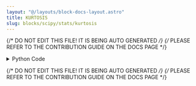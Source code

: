 ```yaml
---
layout: "@/layouts/block-docs-layout.astro"
title: KURTOSIS
slug: blocks/scipy/stats/kurtosis
---
```


{/* DO NOT EDIT THIS FILE! IT IS BEING AUTO GENERATED */}
{/* PLEASE REFER TO THE CONTRIBUTION GUIDE ON THE DOCS PAGE */}


<PythonDocsDisplay docstring={docstring} />
<details>
<summary>Python Code</summary>

```python
from flojoy import OrderedPair, flojoy, Matrix, Scalar
import numpy as np
from collections import namedtuple
from typing import Literal

import scipy.stats


@flojoy
def KURTOSIS(
    default: OrderedPair | Matrix,
    axis: int = 0,
    fisher: bool = True,
    bias: bool = True,
    nan_policy: str = "propagate",
    keepdims: bool = False,
) -> OrderedPair | Matrix | Scalar:
    """The KURTOSIS node is based on a numpy or scipy function.

    The description of that function is as follows:

        Compute the kurtosis (Fisher or Pearson) of a dataset.

        Kurtosis is the fourth central moment divided by the square of the variance.
        If Fisher's definition is used, then 3.0 is subtracted from the result to give 0.0 for a normal distribution.

        If bias is False then the kurtosis is calculated using k statistics to eliminate bias coming from biased moment estimators

        Use `kurtosistest` to see if result is close enough to normal.

    Parameters
    ----------
    a : array
        Data for which the kurtosis is calculated.
    axis : int or None, default: 0
        If an int, the axis of the input along which to compute the statistic.
        The statistic of each axis-slice (e.g. row) of the input will appear in a
        corresponding element of the output.
        If None, the input will be raveled before computing the statistic.
    fisher : bool, optional
        If True, Fisher's definition is used (normal ==> 0.0).
        If False, Pearson's definition is used (normal ==> 3.0).
    bias : bool, optional
        If False, then the calculations are corrected for statistical bias.
    nan_policy : {'propagate', 'omit', 'raise'}
        Defines how to handle input NaNs.
        - propagate : if a NaN is present in the axis slice (e.g. row) along
        which the  statistic is computed, the corresponding entry of the output will be NaN.
        - omit : NaNs will be omitted when performing the calculation.
        If insufficient data remains in the axis slice along which the
        statistic is computed, the corresponding entry of the output will be NaN.
        - raise : if a NaN is present, a ValueError will be raised.
    keepdims : bool, default: False
        If this is set to True, the axes which are reduced are left
        in the result as dimensions with size one. With this option,
        the result will broadcast correctly against the input array.

    Returns
    -------
    DataContainer
        type 'ordered pair', 'scalar', or 'matrix'
    """

    result = scipy.stats.kurtosis(
        a=default.y,
        axis=axis,
        fisher=fisher,
        bias=bias,
        nan_policy=nan_policy,
        keepdims=keepdims,
    )

    if isinstance(result, np.ndarray):
        result = OrderedPair(x=default.x, y=result)
    else:
        assert isinstance(
            result, np.number | float | int
        ), f"Expected np.number, float or int for result, got {type(result)}"
        result = Scalar(c=float(result))

    return result

```

[Find this Flojoy Block on GitHub](https://github.com/flojoy-ai/blocks/blob/main/blocks/SCIPY/STATS/KURTOSIS/KURTOSIS.py)

</details>

{/* DO NOT EDIT THIS FILE! IT IS BEING AUTO GENERATED */}
{/* PLEASE REFER TO THE CONTRIBUTION GUIDE ON THE DOCS PAGE */}
